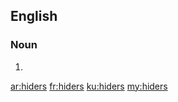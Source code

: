==English==

===Noun===
{{head|en|noun plural form}}

# {{plural of|hider|lang=en}}

[[ar:hiders]]
[[fr:hiders]]
[[ku:hiders]]
[[my:hiders]]